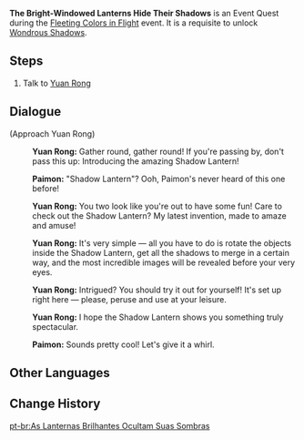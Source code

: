 {{Quest Infobox
|id            = 40040
|image         = Event Quest The Bright-Windowed Lanterns Hide Their Shadows.png
|type          = Story
|region        = Liyue
|area          = Sea of Clouds
|subarea       = Liyue Harbor
|event_name    = Fleeting Colors in Flight
|actName       = The Lantern-Lights Reflect Clear Dreams
|description   = 
|requirement   = 
|startLocation = [[Liyue Harbor]], [[Liyue]]
|next          = 
|mora          = 20,000
|primogems     = 30
|other         = {{Card|Hero's Wit|2}}
|characters    = Paimon; Traveler; Yuan Rong
|voiced        = yes
}}
'''The Bright-Windowed Lanterns Hide Their Shadows''' is an Event Quest during the [[Fleeting Colors in Flight]] event. It is a requisite to unlock [[Fleeting Colors in Flight/Wondrous Shadows|Wondrous Shadows]].

==Steps==
# Talk to [[Yuan Rong]]

==Dialogue==
{{Quest Description|Yuan Rong of Liyue Harbor has created something fascinating known as the Shadow Lantern...}}
{{Dialogue start}}
;(Approach Yuan Rong)
:{{A|vo zdeq001 1 yuanrong 01.ogg}} '''Yuan Rong:''' Gather round, gather round! If you're passing by, don't pass this up: Introducing the amazing Shadow Lantern!
:{{A|vo zdeq001 1 paimon 01.ogg}} '''Paimon:''' "Shadow Lantern"? Ooh, Paimon's never heard of this one before!
:{{A|vo zdeq001 1 yuanrong 02.ogg}} '''Yuan Rong:''' You two look like you're out to have some fun! Care to check out the Shadow Lantern? My latest invention, made to amaze and amuse!
:{{A|vo zdeq001 1 yuanrong 03.ogg}} '''Yuan Rong:''' It's very simple &mdash; all you have to do is rotate the objects inside the Shadow Lantern, get all the shadows to merge in a certain way, and the most incredible images will be revealed before your very eyes.
:{{A|vo zdeq001 1 yuanrong 04.ogg}} '''Yuan Rong:''' Intrigued? You should try it out for yourself! It's set up right here &mdash; please, peruse and use at your leisure.
:{{A|vo zdeq001 1 yuanrong 05.ogg}} '''Yuan Rong:''' I hope the Shadow Lantern shows you something truly spectacular.
:{{A|vo zdeq001 1 paimon 02.ogg}} '''Paimon:''' Sounds pretty cool! Let's give it a whirl.
{{Dialogue end}}

==Other Languages==
{{Other Languages
|en      = The Bright-Windowed Lanterns Hide Their Shadows
|zhs     = 今夜窗明，花灯藏影
|zhs_rm  = Jīnyè Chuāng Míng, Huādēng Cáng Yǐng
|zht     = 今夜窗明，花燈藏影
|zht_rm  = Jīnyè Chuāng Míng, Huādēng Cáng Yǐng
|zh_tl   = 
|ja      = 照る夜、花灯に影が隠れる
|ja_rm   = Teru Yoru, Katou ni Kage ga Kakureru
|ja_tl   = Shining Night, Shadows Are Hiding in Flower Lanterns
|ko      = 달빛이 밝고, 그림자가 꽃등 아래 숨네
|ko_rm   = 
|ko_tl   = 
|es      = Las sombras de las linternas
|es_tl   = 
|fr      = Les ombres dansantes des lanternes
|fr_tl   = The Dancing Shadows of the Lanterns
|ru      = Яркие фонари скрывают тени
|ru_tl   = 
|th      = ราตรีสว่างไสว โคมไฟซ่อนแสงเงา
|th_rm   = Ratri Sawangsawai Khom Fai Sonn Saeng Ngao
|th_tl   = The Night is Brightened, Lanterns Hide Shadows
|vi      = Kim Dạ Song Minh, Hoa Đăng Tàng Ảnh
|vi_tl   = 
|de      = Im herrlichen Mondschein tanzt der Schatten der Laterne
|de_tl   = In Splendid Moonlight Dances the Shadow of the Lantern
|id      = Jendela Terang di Malam Hari, Bayangan Lentera pun Tersembunyi
|id_tl   = Windows Shine in Night, Lantern Shadows are also Hidden
|pt      = As Lanternas Brilhantes Ocultam Suas Sombras
|pt_tl   = 
}}

==Change History==
{{Change History|2.4}}

[[pt-br:As Lanternas Brilhantes Ocultam Suas Sombras]]